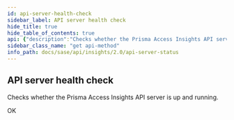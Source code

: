 ```yaml
---
id: api-server-health-check
sidebar_label: API server health check
hide_title: true
hide_table_of_contents: true
api: {"description":"Checks whether the Prisma Access Insights API server is up and running.\n","operationId":"get-api-sase-resource-v2.0-health","responses":{"200":{"description":"OK"}},"tags":["APIServerStatusv2"],"parameters":[],"method":"get","path":"/api/sase/resource/v2.0/health","servers":[{"url":"/"}],"info":{"contact":{},"description":"Perform server health checks.\n","title":"API Server Status","version":"2.0"},"postman":{"name":"API server health check","description":{"content":"Checks whether the Prisma Access Insights API server is up and running.\n","type":"text/plain"},"url":{"path":["api","sase","resource","v2.0","health"],"host":["{{baseUrl}}"],"query":[],"variable":[]},"method":"GET"}}
sidebar_class_name: "get api-method"
info_path: docs/sase/api/insights/2.0/api-server-status
---
```



## API server health check



Checks whether the Prisma Access Insights API server is up and running.


<div><ApiTabs><TabItem label={"200"} value={"200"}><div>

OK

</div><div></div></TabItem></ApiTabs></div>
      